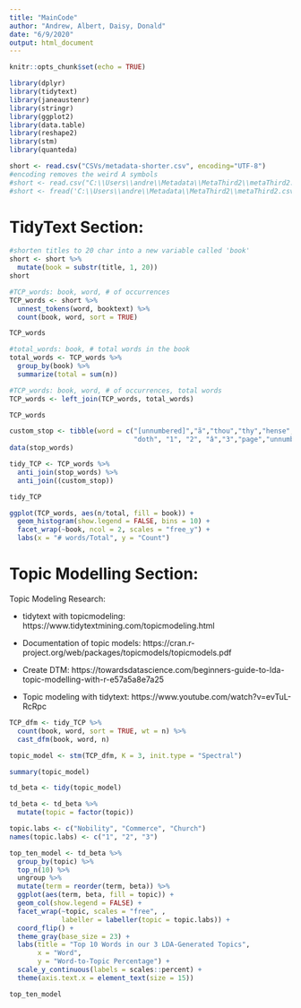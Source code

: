 ```yaml
---
title: "MainCode"
author: "Andrew, Albert, Daisy, Donald"
date: "6/9/2020"
output: html_document
---
```


```r
knitr::opts_chunk$set(echo = TRUE)
```

```r
library(dplyr)
library(tidytext)
library(janeaustenr)
library(stringr)
library(ggplot2)
library(data.table)
library(reshape2)
library(stm)
library(quanteda)
```

```r
short <- read.csv("CSVs/metadata-shorter.csv", encoding="UTF-8")
#encoding removes the weird A symbols
#short <- read.csv("C:\\Users\\andre\\Metadata\\MetaThird2\\metaThird2.csv")
#short <- fread('C:\\Users\\andre\\Metadata\\MetaThird2\\metaThird2.csv')
```

# TidyText Section:

```r
#shorten titles to 20 char into a new variable called 'book'
short <- short %>%
  mutate(book = substr(title, 1, 20)) 
short

#TCP_words: book, word, # of occurrences
TCP_words <- short %>%
  unnest_tokens(word, booktext) %>%
  count(book, word, sort = TRUE)

TCP_words

#total_words: book, # total words in the book
total_words <- TCP_words %>%
  group_by(book) %>%
  summarize(total = sum(n))

#TCP_words: book, word, # of occurrences, total words 
TCP_words <- left_join(TCP_words, total_words)

TCP_words
```

```r
custom_stop <- tibble(word = c("[unnumbered]","ã","thou","thy","hense","\210â", 
                               "doth", "1", "2", "â","3","page","unnumbered"))
data(stop_words)

tidy_TCP <- TCP_words %>%
  anti_join(stop_words) %>%
  anti_join((custom_stop))

tidy_TCP
```

```r
ggplot(TCP_words, aes(n/total, fill = book)) +
  geom_histogram(show.legend = FALSE, bins = 10) +
  facet_wrap(~book, ncol = 2, scales = "free_y") + 
  labs(x = "# words/Total", y = "Count")
```

# Topic Modelling Section: 

Topic Modeling Research:

- tidytext with topicmodeling: https://www.tidytextmining.com/topicmodeling.html

- Documentation of topic models: https://cran.r-project.org/web/packages/topicmodels/topicmodels.pdf

- Create DTM: https://towardsdatascience.com/beginners-guide-to-lda-topic-modelling-with-r-e57a5a8e7a25

- Topic modeling with tidytext: https://www.youtube.com/watch?v=evTuL-RcRpc


```r
TCP_dfm <- tidy_TCP %>%
  count(book, word, sort = TRUE, wt = n) %>%
  cast_dfm(book, word, n)

topic_model <- stm(TCP_dfm, K = 3, init.type = "Spectral")
```

```r
summary(topic_model)
```
```r
td_beta <- tidy(topic_model)

td_beta <- td_beta %>%
  mutate(topic = factor(topic))

topic.labs <- c("Nobility", "Commerce", "Church")
names(topic.labs) <- c("1", "2", "3")

top_ten_model <- td_beta %>%
  group_by(topic) %>%
  top_n(10) %>%
  ungroup %>%
  mutate(term = reorder(term, beta)) %>%
  ggplot(aes(term, beta, fill = topic)) + 
  geom_col(show.legend = FALSE) + 
  facet_wrap(~topic, scales = "free", , 
             labeller = labeller(topic = topic.labs)) + 
  coord_flip() + 
  theme_gray(base_size = 23) + 
  labs(title = "Top 10 Words in our 3 LDA-Generated Topics",
       x = "Word",
       y = "Word-to-Topic Percentage") +
  scale_y_continuous(labels = scales::percent) + 
  theme(axis.text.x = element_text(size = 15))

top_ten_model
```


